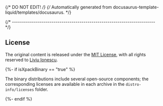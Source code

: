 {/* DO NOT EDIT! */}
{/* Automatically generated from docusaurus-template-liquid/templates/docusaurus. */}

{/* ------------------------------------------------------------------------ */}

## License

The original content is released under the
[MIT License](https://opensource.org/license/mit/),
with all rights reserved to
[Liviu Ionescu](https://github.com/ilg-ul).

{%- if isXpackBinary == "true" %}

The binary distributions include several open-source components; the
corresponding licenses are available in each archive in the
`distro-info/licenses` folder.

{%- endif %}

